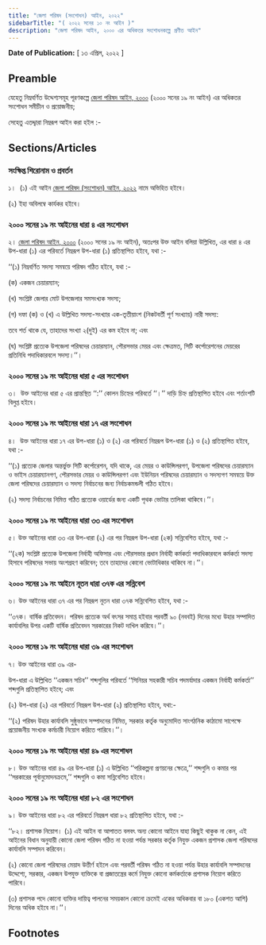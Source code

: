 ```yaml
---
title: "জেলা পরিষদ (সংশোধন) আইন, ২০২২"
sidebarTitle: "( ২০২২ সনের ১০ নং আইন )"
description: "জেলা পরিষদ আইন, ২০০০ এর অধিকতর সংশোধনকল্পে প্রণীত আইন"
---
```


**Date of Publication:** [ ১৩ এপ্রিল, ২০২২ ]

## Preamble

যেহেতু নিম্নবর্ণিত উদ্দেশ্যসমূহ পূরণকল্পে [জেলা পরিষদ আইন, ২০০০](/act-841.html "জেলা পরিষদ আইন, ২০০০") (২০০০ সনের ১৯ নং আইন) এর অধিকতর সংশোধন সমীচীন ও প্রয়োজনীয়;

সেহেতু এতদ্দ্বারা নিম্নরূপ আইন করা হইল :-

## Sections/Articles

### সংক্ষিপ্ত শিরোনাম ও প্রবর্তন

১।  (১) এই আইন [জেলা পরিষদ (সংশোধন) আইন, ২০২২](/act-1406.html "জেলা পরিষদ (সংশোধন) আইন, ২০২২") নামে অভিহিত হইবে।

(২) ইহা অবিলম্বে কার্যকর হইবে।

### ২০০০ সনের ১৯ নং আইনের ধারা ৪ এর সংশোধন

২। [জেলা পরিষদ আইন, ২০০০](/act-841.html "জেলা পরিষদ আইন, ২০০০") (২০০০ সনের ১৯ নং আইন), অতঃপর উক্ত আইন বলিয়া উল্লিখিত, এর ধারা ৪ এর উপ-ধারা (১) এর পরিবর্তে নিম্নরূপ উপ-ধারা (১) প্রতিস্থাপিত হইবে, যথা :-

‘‘(১) নিম্নবর্ণিত সদস্য সমন্বয়ে পরিষদ গঠিত হইবে, যথা :-

(ক) একজন চেয়ারম্যান;

(খ) সংশ্লিষ্ট জেলার মোট উপজেলার সমসংখ্যক সদস্য;

(গ) দফা (ক) ও (খ) এ উল্লিখিত সদস্য-সংখ্যার এক-তৃতীয়াংশ (নিকটবর্তী পূর্ণ সংখ্যায়) নারী সদস্য:

তবে শর্ত থাকে যে, তাহাদের সংখ্যা ২(দুই) এর কম হইবে না; এবং

(ঘ) সংশ্লিষ্ট প্রত্যেক উপজেলা পরিষদের চেয়ারম্যান, পৌরসভার মেয়র এবং ক্ষেত্রমত, সিটি কর্পোরেশনের মেয়রের প্রতিনিধি পদাধিকারবলে সদস্য।’’।

### ২০০০ সনের ১৯ নং আইনের ধারা ৫ এর সংশোধন

৩।  উক্ত আইনের ধারা ৫ এর প্রান্তস্থিত ‘‘:’’ কোলন চিহ্নের পরিবর্তে ‘‘।’’ দাড়ি চিহ্ন প্রতিস্থাপিত হইবে এবং শর্তাংশটি বিলুপ্ত হইবে।

### ২০০০ সনের ১৯ নং আইনের ধারা ১৭ এর সংশোধন

৪।  উক্ত আইনের ধারা ১৭ এর উপ-ধারা (১) ও (২) এর পরিবর্তে নিম্নরূপ উপ-ধারা (১) ও (২) প্রতিস্থাপিত হইবে, যথা :-

‘‘(১) প্রত্যেক জেলার অন্তর্ভুক্ত সিটি কর্পোরেশন, যদি থাকে, এর মেয়র ও কাউন্সিলরগণ, উপজেলা পরিষদের চেয়ারম্যান ও ভাইস চেয়ারম্যানগণ, পৌরসভার মেয়র ও কাউন্সিলরগণ এবং ইউনিয়ন পরিষদের চেয়ারম্যান ও সদস্যগণ সমন্বয়ে উক্ত জেলা পরিষদের চেয়ারম্যান ও সদস্য নির্বাচনের জন্য নির্বাচকমন্ডলী গঠিত হইবে।

(২) সদস্য নির্বাচনের নিমিত্ত গঠিত প্রত্যেক ওয়ার্ডের জন্য একটি পৃথক ভোটার তালিকা থাকিবে।’’।

### ২০০০ সনের ১৯ নং আইনের ধারা ৩৩ এর সংশোধন

৫। উক্ত আইনের ধারা ৩৩ এর উপ-ধারা (২) এর পর নিম্নরূপ উপ-ধারা (২ক) সন্নিবেশিত হইবে, যথা :-

‘‘(২ক) সংশ্লিষ্ট প্রত্যেক উপজেলা নির্বাহী অফিসার এবং পৌরসভার প্রধান নির্বাহী কর্মকর্তা পদাধিকারবলে কর্মকর্তা সদস্য হিসাবে পরিষদের সভায় অংশগ্রহণ করিবেন; তবে তাহাদের কোনো ভোটাধিকার থাকিবে না।’’।

### ২০০০ সনের ১৯ নং আইনে নূতন ধারা ৩৭ক এর সন্নিবেশ

৬। উক্ত আইনের ধারা ৩৭ এর পর নিম্নরূপ নূতন ধারা ৩৭ক সন্নিবেশিত হইবে, যথা :-

‘‘৩৭ক। বার্ষিক প্রতিবেদন। পরিষদ প্রত্যেক অর্থ বৎসর সমাপ্ত হইবার পরবর্তী ৯০ (নববই) দিনের মধ্যে উহার সম্পাদিত কার্যাবলির উপর একটি বার্ষিক প্রতিবেদন সরকারের নিকট দাখিল করিবে।’’।

### ২০০০ সনের ১৯ নং আইনের ধারা ৩৯ এর সংশোধন

৭। উক্ত আইনের ধারা ৩৯ এর-

উপ-ধারা এ উল্লিখিত ‘‘একজন সচিব’’ শব্দগুলির পরিবর্তে ‘‘সিনিয়র সহকারী সচিব পদমর্যাদার একজন নির্বাহী কর্মকর্তা’’ শব্দগুলি প্রতিস্থাপিত হইবে; এবং

(২) উপ-ধারা (২) এর পরিবর্তে নিম্নরূপ উপ-ধারা (২) প্রতিস্থাপিত হইবে, যথা:-

‘‘(২) পরিষদ উহার কার্যাবলি সুষ্ঠুভাবে সম্পাদনের নিমিত্ত, সরকার কর্তৃক অনুমোদিত সাংগঠনিক কাঠামো সাপেক্ষে প্রয়োজনীয় সংখ্যক কর্মচারী নিয়োগ করিতে পারিবে।’’।

### ২০০০ সনের ১৯ নং আইনের ধারা ৪৯ এর সংশোধন

৮। উক্ত আইনের ধারা ৪৯ এর উপ-ধারা (১) এ উল্লিখিত ‘‘পরিকল্পনা প্রণয়নের ক্ষেত্রে,’’ শব্দগুলি ও কমার পর ‘‘সরকারের পূর্বানুমোদনক্রমে,’’ শব্দগুলি ও কমা সন্নিবেশিত হইবে।

### ২০০০ সনের ১৯ নং আইনের ধারা ৮২ এর সংশোধন

৯। উক্ত আইনের ধারা ৮২ এর পরিবর্তে নিম্নরূপ ধারা ৮২ প্রতিস্থাপিত হইবে, যথা :-

‘‘৮২। প্রশাসক নিয়োগ। (১) এই আইন বা আপাতত বলবৎ অন্য কোনো আইনে যাহা কিছুই থাকুক না কেন, এই আইনের বিধান অনুযায়ী কোনো জেলা পরিষদ গঠিত না হওয়া পর্যন্ত সরকার কর্তৃক নিযুক্ত একজন প্রশাসক জেলা পরিষদের কার্যাবলি সম্পাদন করিবেন।

(২) কোনো জেলা পরিষদের মেয়াদ উত্তীর্ণ হইলে এবং পরবর্তী পরিষদ গঠিত না হওয়া পর্যন্ত উহার কার্যাবলি সম্পাদনের উদ্দেশ্যে, সরকার, একজন উপযুক্ত ব্যক্তিকে বা প্রজাতন্ত্রের কর্মে নিযুক্ত কোনো কর্মকর্তাকে প্রশাসক নিয়োগ করিতে পারিবে।

(৩) প্রশাসক পদে কোনো ব্যক্তির দায়িত্ব পালনের সময়কাল কোনো ক্রমেই একের অধিকবার বা ১৮০ (একশত আশি) দিনের অধিক হইবে না।’’।

## Footnotes
